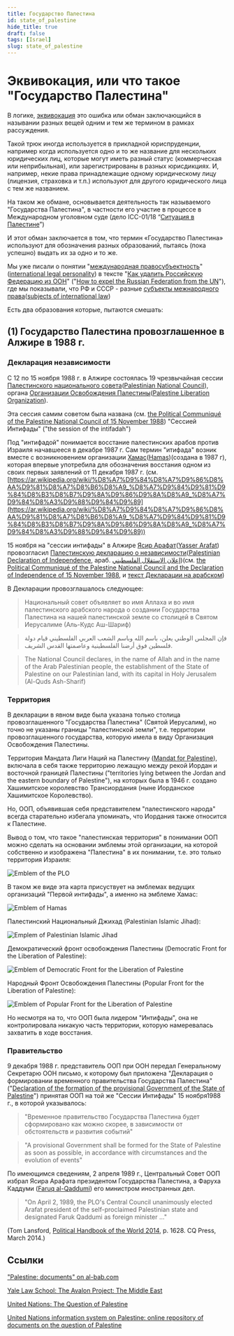 ```yaml
---
title: Государство Палестина
id: state_of_palestine
hide_title: true
draft: false
tags: [Israel]
slug: state_of_palestine
---
```


# Эквивокация, или что такое "Государство Палестина"

В логике, [эквивокация](https://ru.wikipedia.org/wiki/%D0%AD%D0%BA%D0%B2%D0%B8%D0%B2%D0%BE%D0%BA%D0%B0%D1%86%D0%B8%D1%8F) это ошибка или обман заключающийся в назывании разных вещей одним и тем же термином в рамках рассуждения.

Такой трюк иногда используется в прикладной юриспруденции, например когда используется одно и то же название для нескольких юридических лиц, которые могут иметь разный статус (коммерческая или неприбыльная), или зарегистрированы в разных юрисдикциях. И, например, некие права принадлежащие одному юридическому лицу (лицензия, страховка и т.п.) используют для другого юридического лица с тем же названием.

На таком же обмане, основывается деятельность так называемого "Государства Палестина", в частности его участие в процессе в Международном уголовном суде (дело ICC-01/18 “[Ситуация в Палестине](https://www.icc-cpi.int/palestine)”)

И этот обман заключается в том, что термин «Государство Палестина» используют для обозначения разных образований, пытаясь (пока успешно) выдать их за одно и то же.

Мы уже писали о понятии "[международная правосубъектность](https://ru.wikipedia.org/wiki/%D0%9C%D0%B5%D0%B6%D0%B4%D1%83%D0%BD%D0%B0%D1%80%D0%BE%D0%B4%D0%BD%D0%B0%D1%8F_%D0%BF%D1%80%D0%B0%D0%B2%D0%BE%D1%81%D1%83%D0%B1%D1%8A%D0%B5%D0%BA%D1%82%D0%BD%D0%BE%D1%81%D1%82%D1%8C)" ([international legal personality](https://en.wikipedia.org/wiki/International_legal_personality)) в тексте "[Как удалить Российскую Федерацию из ООН](https://international-law.info/ru/UN/how_to_expel_rf_from_un/)" ("[How to expel the Russian Federation from the UN](https://international-law.info/UN/how_to_expel_rf_from_un)"), где мы показывали, что РФ и СССР - разные [субъекты межнародного права](https://ru.wikipedia.org/wiki/%D0%A1%D1%83%D0%B1%D1%8A%D0%B5%D0%BA%D1%82_%D0%BC%D0%B5%D0%B6%D0%B4%D1%83%D0%BD%D0%B0%D1%80%D0%BE%D0%B4%D0%BD%D0%BE%D0%B3%D0%BE_%D0%BF%D1%80%D0%B0%D0%B2%D0%B0)([subjects of international law](https://www.law.cornell.edu/wex/subjects_of_international_law))

Есть два образования которые, пытаются смешать:

## (1) Государство Палестина провозглашенное в Алжире в 1988 г.

### Декларация независимости

С 12 по 15 ноября 1988 г. в Алжире состоялась 19 чрезвычайная сессии [Палестинского национального совета](https://ru.wikipedia.org/wiki/%D0%9F%D0%B0%D0%BB%D0%B5%D1%81%D1%82%D0%B8%D0%BD%D1%81%D0%BA%D0%B8%D0%B9_%D0%BD%D0%B0%D1%86%D0%B8%D0%BE%D0%BD%D0%B0%D0%BB%D1%8C%D0%BD%D1%8B%D0%B9_%D1%81%D0%BE%D0%B2%D0%B5%D1%82)([Palestinian National Council](https://en.wikipedia.org/wiki/Palestinian_National_Council)), органа [Организации Освобождения Палестины](https://ru.wikipedia.org/wiki/%D0%9E%D1%80%D0%B3%D0%B0%D0%BD%D0%B8%D0%B7%D0%B0%D1%86%D0%B8%D1%8F_%D0%BE%D1%81%D0%B2%D0%BE%D0%B1%D0%BE%D0%B6%D0%B4%D0%B5%D0%BD%D0%B8%D1%8F_%D0%9F%D0%B0%D0%BB%D0%B5%D1%81%D1%82%D0%B8%D0%BD%D1%8B)([Palestine Liberation Organization](https://en.wikipedia.org/wiki/Palestine_Liberation_Organization)).

Эта сессия самим советом была названа (см. [the Political Communiqué of the Palestine National Council of 15 November 1988](https://www.un.org/unispal/document/auto-insert-178680/)) "Сессией Интифады" ("the session of the intifadah")

Под "интифадой" понимается восстание палестинских арабов против Израиля начавшееся в декабре 1987 г. Сам термин "итифада" возник вместе с возникновением организации [Хамас](https://ru.wikipedia.org/wiki/%D0%A5%D0%90%D0%9C%D0%90%D0%A1)([Hamas](https://en.wikipedia.org/wiki/Hamas))(создана в 1987 г), которая впервые употребила для обозначения восстания одном из своих первых заявлений от 11 декабря 1987 г. (см. [https://ar.wikipedia.org/wiki/%D8%A7%D9%84%D8%A7%D9%86%D8%AA%D9%81%D8%A7%D8%B6%D8%A9_%D8%A7%D9%84%D9%81%D9%84%D8%B3%D8%B7%D9%8A%D9%86%D9%8A%D8%A9_%D8%A7%D9%84%D8%A3%D9%88%D9%84%D9%89](https://ar.wikipedia.org/wiki/%D8%A7%D9%84%D8%A7%D9%86%D8%AA%D9%81%D8%A7%D8%B6%D8%A9_%D8%A7%D9%84%D9%81%D9%84%D8%B3%D8%B7%D9%8A%D9%86%D9%8A%D8%A9_%D8%A7%D9%84%D8%A3%D9%88%D9%84%D9%89))

15 ноября на "сессии интифады" в Алжире [Ясир Арафат](https://ru.wikipedia.org/wiki/%D0%90%D1%80%D0%B0%D1%84%D0%B0%D1%82,_%D0%AF%D1%81%D0%B8%D1%80)([Yasser Arafat](https://en.wikipedia.org/wiki/Yasser_Arafat)) провозгласил [Палестинскую декларацию о независимости](https://ru.wikipedia.org/wiki/%D0%9F%D0%B0%D0%BB%D0%B5%D1%81%D1%82%D0%B8%D0%BD%D1%81%D0%BA%D0%B0%D1%8F_%D0%B4%D0%B5%D0%BA%D0%BB%D0%B0%D1%80%D0%B0%D1%86%D0%B8%D1%8F_%D0%BE_%D0%BD%D0%B5%D0%B7%D0%B0%D0%B2%D0%B8%D1%81%D0%B8%D0%BC%D0%BE%D1%81%D1%82%D0%B8_(1988))([Palestinian Declaration of Independence](https://en.wikipedia.org/wiki/Palestinian_Declaration_of_Independence), араб. [إعلان الاستقلال الفلسطيني](https://ar.wikipedia.org/wiki/%D8%A5%D8%B9%D9%84%D8%A7%D9%86_%D8%A7%D9%84%D8%A7%D8%B3%D8%AA%D9%82%D9%84%D8%A7%D9%84_%D8%A7%D9%84%D9%81%D9%84%D8%B3%D8%B7%D9%8A%D9%86%D9%8A))(см. [the Political Communiqué of the Palestine National Council and the Declaration of Independence of 15 November 1988](https://www.un.org/unispal/document/auto-insert-178680/), и [текст Декларации на арабском](https://ar.wikisource.org/wiki/%D8%A5%D8%B9%D9%84%D8%A7%D9%86_%D8%A7%D9%84%D8%A7%D8%B3%D8%AA%D9%82%D9%84%D8%A7%D9%84_%D8%A7%D9%84%D9%81%D9%84%D8%B3%D8%B7%D9%8A%D9%86%D9%8A))

В Декларации провозглашалось следующее:

> Национальный совет объявляет во имя Аллаха и во имя палестинского арабского народа о создании Государства Палестина на нашей палестинской земле со столицей в Святом Иерусалиме (Аль-Кудс Аш-Шариф)

> فإن المجلس الوطني يعلن، باسم الله وباسم الشعب العربي الفلسطيني قيام دولة فلسطين فوق أرضنا الفلسطينية وعاصمتها القدس الشريف.

>  The National Council declares, in the name of Allah and in the name of the Arab Palestinian people, the establishment of the State of Palestine on our Palestinian land, with its capital in Holy Jerusalem (Al-Quds Ash-Sharif)

### Территория

В декларации в явном виде была указана только столица провозглашенного "Государства Палестина" (Святой Иерусалим), но точно не указаны границы "палестинской земли", т.е. территории провозглашенного государства, которую имела в виду Организация Освобождения Палестины.

Территория Мандата Лиги Наций на Палестину ([Mandat for Palestine](https://en.wikisource.org/wiki/Palestine_Mandate_(1922))), включала в себя также территорию лежащую между рекой Иордан и восточной границей Палестины ("territories lying between the Jordan and the eastern boundary of Palestine"), на которых была в 1946 г. создано Хашимитское королевство Трансиордания (ныне Иорданское Хашимитское Королевство).

Но, ООП, объявившая себя представителем "палестинского народа" всегда старательно избегала упоминать, что Иордания также относится к Палестине.

Вывод о том, что такое "палестинская территория" в понимании ООП можно сделать на основании эмблемы этой организации, на которой собственно и изображена "Палестина" в их понимании, т.е. это только территория Израиля:

![Emblem of the PLO](https://en.wikipedia.org/wiki/Palestine_Liberation_Organization#/media/File:Emblem_of_the_PLO_Vector_Graphic.svg)

В таком же виде эта карта присуствует на эмблемах ведущих организаций "Первой интифады", а именно на эмблеме Хамас:

![Emblem of Hamas](https://en.wikipedia.org/wiki/Hamas#/media/File:Emblem_of_Hamas.svg)

Палестинский Национальный Джихад (Palestinian Islamic Jihad):

![Emplem of Palestinian Islamic Jihad](https://en.wikipedia.org/wiki/Palestinian_Islamic_Jihad#/media/File:PIJ_emblem.png)

Демократический фронт освобождения Палестины (Democratic Front for the Liberation of Palestine):

![Emblem of Democratic Front for the Liberation of Palestine](https://en.wikipedia.org/wiki/Democratic_Front_for_the_Liberation_of_Palestine#/media/File:Democratic_Front_for_the_Liberation_of_Palestine_logo.png)

Народный Фронт Освобождения Палестины (Popular Front for the Liberation of Palestine):

![Emblem of Popular Front for the Liberation of Palestine](https://en.wikipedia.org/wiki/Popular_Front_for_the_Liberation_of_Palestine#/media/File:Logo_of_PFLP.png)

Но несмотря на то, что ООП была лидером "Интифады", она не контролировала никакую часть территории, которую намеревалась захватить в ходе восстания.

### Правительство

9 декабря 1988 г. представитель ООП при ООН передал Генеральному Секретарю ООН письмо, к которому был приложена "Декларация о формировании временного правительства Государства Палестина" ("[Declaration of the formation of the provisional Government of the State of Palestine](https://www.un.org/unispal/document/auto-insert-181782/)") принятая ООП на той же "Сессии Интифады" 15 ноября1988 г., в которой указывалось:

> "Временное правительство Государства Палестина будет сформировано как можно скорее, в зависимости от обстоятельств и развития событий"

> "A provisional Government shall be formed for the State of Palestine as soon as possible, in accordance with circumstances and the evolution of events"

По имеющимся сведениям, 2 апреля 1989 г., Центральный Совет ООП избрал Ясира Арафата президентом Государства Палестина, а Фаруха Каддуми ([Faruq al-Qaddumi](https://en.wikipedia.org/wiki/Faruq_al-Qaddumi)) его министром иностранных дел.

> "On April 2, 1989, the PLO's Central Council unanimously elected Arafat president of the self-proclaimed Palestinian state and designated Faruk Qaddumi as foreign minister ..."

(Tom Lansford, [Political Handbook of the World 2014](https://books.google.jo/books?id=iC_VBQAAQBAJ&pg=PA1628), p. 1628. CQ Press, March 2014.)



## Ссылки

["Palestine: documents" on al-bab.com](https://al-bab.com/documents-section/palestine-documents)

[Yale Law School: The Avalon Project: The Middle East](https://avalon.law.yale.edu/subject_menus/mideast.asp)

[United Nations: The Question of Palestine](https://www.un.org/unispal/)

[United Nations information system on Palestine: online repository of documents on the question of Palestine](https://www.un.org/unispal/documents/)

